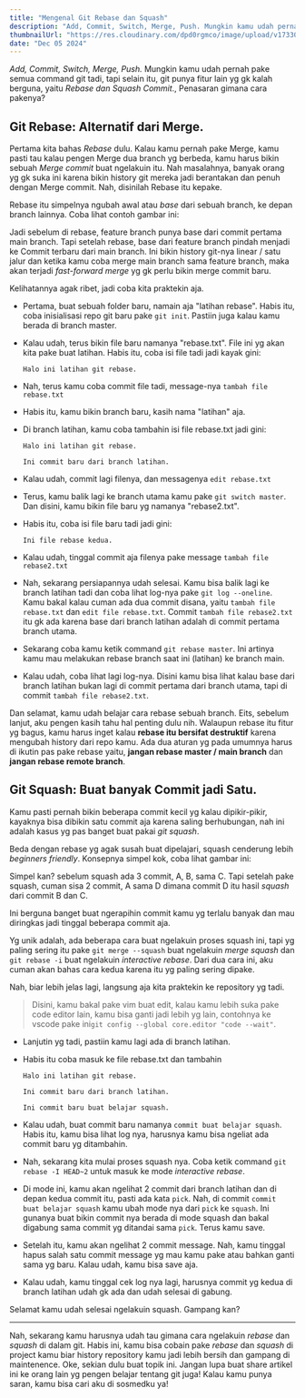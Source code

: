 ```yaml
---
title: "Mengenal Git Rebase dan Squash"
description: "Add, Commit, Switch, Merge, Push. Mungkin kamu udah pernah pake semua command git tadi, tapi selain itu, git punya fitur lain yg gk kalah berguna, yaitu Rebase dan Squash."
thumbnailUrl: "https://res.cloudinary.com/dpd0rgmco/image/upload/v1733064092/blog/04-mengenal-git-rebase-dan-squash/20241201_164420_omcogp.jpg"
date: "Dec 05 2024"
---
```



_Add, Commit, Switch, Merge, Push._ Mungkin kamu udah pernah pake semua command git tadi, tapi selain itu, git punya fitur lain yg gk kalah berguna, yaitu _Rebase dan Squash Commit_., Penasaran gimana cara pakenya?

## Git Rebase: Alternatif dari Merge.

Pertama kita bahas _Rebase_ dulu. Kalau kamu pernah pake Merge, kamu pasti tau kalau pengen Merge dua branch yg berbeda, kamu harus bikin sebuah _Merge commit_ buat ngelakuin itu. Nah masalahnya, banyak orang yg gk suka ini karena bikin history git mereka jadi berantakan dan penuh dengan Merge commit. Nah, disinilah Rebase itu kepake.

Rebase itu simpelnya ngubah awal atau _base_ dari sebuah branch, ke depan branch lainnya. Coba lihat contoh gambar ini:

<Images
  src="https://res.cloudinary.com/dpd0rgmco/image/upload/v1733245287/blog/04-mengenal-git-rebase-dan-squash/git-rebase-01_rpm4yk.png"
  alt="Contoh penggunaan git rebase"
/>

Jadi sebelum di rebase, feature branch punya base dari commit pertama main branch. Tapi setelah rebase, base dari feature branch pindah menjadi ke Commit terbaru dari main branch. Ini bikin history git-nya linear / satu jalur dan ketika kamu coba merge main branch sama feature branch, maka akan terjadi _fast-forward merge_ yg gk perlu bikin merge commit baru.

Kelihatannya agak ribet, jadi coba kita praktekin aja.

- Pertama, buat sebuah folder baru, namain aja "latihan rebase". Habis itu, coba inisialisasi repo git baru pake `git init`. Pastiin juga kalau kamu berada di branch master.
- Kalau udah, terus bikin file baru namanya "rebase.txt". File ini yg akan kita pake buat latihan. Habis itu, coba isi file tadi jadi kayak gini:
  ```
  Halo ini latihan git rebase.
  ```
- Nah, terus kamu coba commit file tadi, message-nya `tambah file rebase.txt`
- Habis itu, kamu bikin branch baru, kasih nama "latihan" aja.
- Di branch latihan, kamu coba tambahin isi file rebase.txt jadi gini:

  ```
  Halo ini latihan git rebase.

  Ini commit baru dari branch latihan.
  ```

- Kalau udah, commit lagi filenya, dan messagenya `edit rebase.txt`
- Terus, kamu balik lagi ke branch utama kamu pake `git switch master`. Dan disini, kamu bikin file baru yg namanya "rebase2.txt".
- Habis itu, coba isi file baru tadi jadi gini:
  ```
  Ini file rebase kedua.
  ```
- Kalau udah, tinggal commit aja filenya pake message `tambah file rebase2.txt`
- Nah, sekarang persiapannya udah selesai. Kamu bisa balik lagi ke branch latihan tadi dan coba lihat log-nya pake `git log --oneline`. Kamu bakal kalau cuman ada dua commit disana, yaitu `tambah file rebase.txt` dan `edit file rebase.txt`. Commit `tambah file rebase2.txt` itu gk ada karena base dari branch latihan adalah di commit pertama branch utama.
- Sekarang coba kamu ketik command `git rebase master`. Ini artinya kamu mau melakukan rebase branch saat ini (latihan) ke branch main.
- Kalau udah, coba lihat lagi log-nya. Disini kamu bisa lihat kalau base dari branch latihan bukan lagi di commit pertama dari branch utama, tapi di commit `tambah file rebase2.txt`.

Dan selamat, kamu udah belajar cara rebase sebuah branch. Eits, sebelum lanjut, aku pengen kasih tahu hal penting dulu nih. Walaupun rebase itu fitur yg bagus, kamu harus inget kalau **rebase itu bersifat destruktif** karena mengubah history dari repo kamu. Ada dua aturan yg pada umumnya harus di ikutin pas pake rebase yaitu, **jangan rebase master / main branch** dan **jangan rebase remote branch**.

## Git Squash: Buat banyak Commit jadi Satu.

Kamu pasti pernah bikin beberapa commit kecil yg kalau dipikir-pikir, kayaknya bisa dibikin satu commit aja karena saling berhubungan, nah ini adalah kasus yg pas banget buat pakai _git squash_.

Beda dengan rebase yg agak susah buat dipelajari, squash cenderung lebih _beginners friendly_. Konsepnya simpel kok, coba lihat gambar ini:

<Images
  src="https://res.cloudinary.com/dpd0rgmco/image/upload/v1733245286/blog/04-mengenal-git-rebase-dan-squash/git-squash-01_lrwcb4.png"
  alt="Contoh penggunaan git squash"
/>

Simpel kan? sebelum squash ada 3 commit, A, B, sama C. Tapi setelah pake squash, cuman sisa 2 commit, A sama D dimana commit D itu hasil _squash_ dari commit B dan C.

Ini berguna banget buat ngerapihin commit kamu yg terlalu banyak dan mau diringkas jadi tinggal beberapa commit aja.

Yg unik adalah, ada beberapa cara buat ngelakuin proses squash ini, tapi yg paling sering itu pake `git merge --squash` buat ngelakuin _merge squash_ dan `git rebase -i` buat ngelakuin _interactive rebase_. Dari dua cara ini, aku cuman akan bahas cara kedua karena itu yg paling sering dipake.

Nah, biar lebih jelas lagi, langsung aja kita praktekin ke repository yg tadi.

> Disini, kamu bakal pake vim buat edit, kalau kamu lebih suka pake code editor lain, kamu bisa ganti jadi lebih yg lain, contohnya ke vscode pake ini`git config --global core.editor "code --wait"`.

- Lanjutin yg tadi, pastiin kamu lagi ada di branch latihan.
- Habis itu coba masuk ke file rebase.txt dan tambahin

  ```
  Halo ini latihan git rebase.

  Ini commit baru dari branch latihan.

  Ini commit baru buat belajar squash.
  ```

- Kalau udah, buat commit baru namanya `commit buat belajar squash`. Habis itu, kamu bisa lihat log nya, harusnya kamu bisa ngeliat ada commit baru yg ditambahin.
- Nah, sekarang kita mulai proses squash nya. Coba ketik command `git rebase -I HEAD~2` untuk masuk ke mode _interactive rebase_.
- Di mode ini, kamu akan ngelihat 2 commit dari branch latihan dan di depan kedua commit itu, pasti ada kata `pick`. Nah, di commit `commit buat belajar squash` kamu ubah mode nya dari `pick` ke `squash`. Ini gunanya buat bikin commit nya berada di mode squash dan bakal digabung sama commit yg ditandai sama `pick`. Terus kamu save.
- Setelah itu, kamu akan ngelihat 2 commit message. Nah, kamu tinggal hapus salah satu commit message yg mau kamu pake atau bahkan ganti sama yg baru. Kalau udah, kamu bisa save aja.
- Kalau udah, kamu tinggal cek log nya lagi, harusnya commit yg kedua di branch latihan udah gk ada dan udah selesai di gabung.

Selamat kamu udah selesai ngelakuin squash. Gampang kan?

---

Nah, sekarang kamu harusnya udah tau gimana cara ngelakuin _rebase_ dan _squash_ di dalam git. Habis ini, kamu bisa cobain pake _rebase_ dan _squash_ di project kamu biar history repository kamu jadi lebih bersih dan gampang di maintenence. Oke, sekian dulu buat topik ini. Jangan lupa buat share artikel ini ke orang lain yg pengen belajar tentang git juga! Kalau kamu punya saran, kamu bisa cari aku di sosmedku ya!
